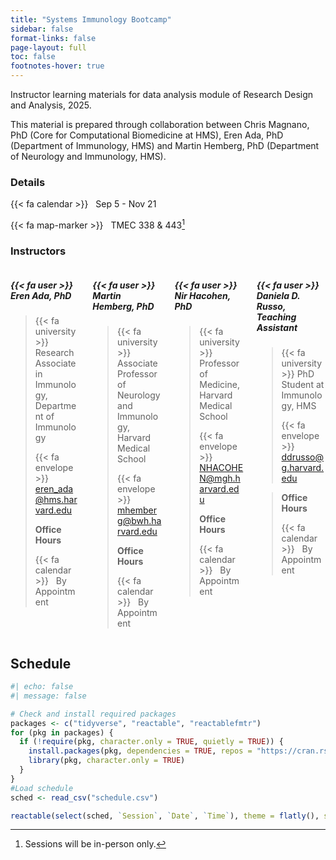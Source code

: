 ```yaml
---
title: "Systems Immunology Bootcamp"
sidebar: false
format-links: false
page-layout: full
toc: false
footnotes-hover: true
---
```


Instructor learning materials for data analysis module of Research Design and Analysis, 2025.

This material is prepared through collaboration between Chris Magnano, PhD (Core for Computational Biomedicine at HMS), Eren Ada, PhD (Department of Immunology, HMS) and Martin Hemberg, PhD (Department of Neurology and Immunology, HMS).

### Details {.unnumbered}

{{< fa calendar >}} &nbsp; Sep 5 - Nov 21

{{< fa map-marker >}} &nbsp; TMEC 338 & 443[^1]

[^1]: Sessions will be in-person only. 

### Instructors {.unnumbered}

:::: {.columns}

::: {.column width="25%"}
##### {{< fa user >}} &nbsp; Eren Ada, PhD
>
>{{< fa university >}} &nbsp; Research Associate in Immunology, Department of Immunology
>
> {{< fa envelope >}} &nbsp; <a href="mailto:eren_ada@hms.harvard.edu">eren_ada@hms.harvard.edu</a>
>
> **Office Hours**
> 
> {{< fa calendar >}} &nbsp; By Appointment

:::

::: {.column width="25%"}
##### {{< fa user >}} &nbsp; Martin Hemberg, PhD
>
>{{< fa university >}} &nbsp; Associate Professor of Neurology and Immunology, Harvard Medical School
>
> {{< fa envelope >}} &nbsp; <a href="mailto:mhemberg@bwh.harvard.edu">mhemberg@bwh.harvard.edu</a>
>
> **Office Hours**
> 
> {{< fa calendar >}} &nbsp; By Appointment

:::

::: {.column width="25%"}
##### {{< fa user >}} &nbsp; Nir Hacohen, PhD
>
>{{< fa university >}} &nbsp; Professor of Medicine, Harvard Medical School
>
> {{< fa envelope >}} &nbsp; <a href="mailto:NHACOHEN@mgh.harvard.edu">NHACOHEN@mgh.harvard.edu</a>
>
> **Office Hours**
> 
> {{< fa calendar >}} &nbsp; By Appointment

:::

::: {.column width="25%"}

##### {{< fa user >}} &nbsp; Daniela D. Russo, Teaching Assistant
>
>{{< fa university >}} PhD Student at Immunology, HMS
>
> {{< fa envelope >}} &nbsp; <a href="mailto:ddrusso@g.harvard.edu">ddrusso@g.harvard.edu</a>

> **Office Hours**
> 
> {{< fa calendar >}} &nbsp; By Appointment


:::

:::

## Schedule

```r
#| echo: false
#| message: false

# Check and install required packages
packages <- c("tidyverse", "reactable", "reactablefmtr")
for (pkg in packages) {
  if (!require(pkg, character.only = TRUE, quietly = TRUE)) {
    install.packages(pkg, dependencies = TRUE, repos = "https://cran.rstudio.com/")
    library(pkg, character.only = TRUE)
  }
}
#Load schedule
sched <- read_csv("schedule.csv")

reactable(select(sched, `Session`, `Date`, `Time`), theme = flatly(), sortable = FALSE)
```
